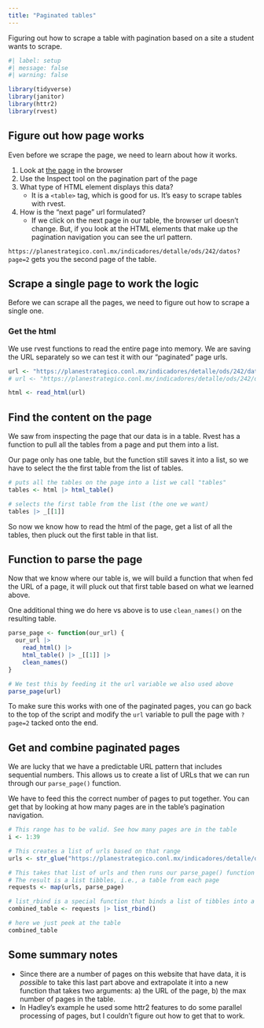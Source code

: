 ```yaml
---
title: "Paginated tables"
---
```


Figuring out how to scrape a table with pagination based on a site a student wants to scrape.

```r
#| label: setup
#| message: false
#| warning: false

library(tidyverse)
library(janitor)
library(httr2)
library(rvest)
```

## Figure out how page works

Even before we scrape the page, we need to learn about how it works.

1. Look at [the page](https://planestrategico.conl.mx/indicadores/detalle/ods/242/datos) in the browser
2. Use the Inspect tool on the pagination part of the page
3. What type of HTML element displays this data?
    - It is a `<table>` tag, which is good for us. It's easy to scrape tables with rvest.
4. How is the "next page" url formulated?
    - If we click on the next page in our table, the browser url doesn't change. But, if you look at the HTML elements that make up the pagination navigation you can see the url pattern.

`https://planestrategico.conl.mx/indicadores/detalle/ods/242/datos?page=2` gets you the second page of the table.

## Scrape a single page to work the logic

Before we can scrape all the pages, we need to figure out how to scrape a single one.

### Get the html

We use rvest functions to read the entire page into memory. We are saving the URL separately so we can test it with our "paginated" page urls.

```r
url <- "https://planestrategico.conl.mx/indicadores/detalle/ods/242/datos?page"
# url <- "https://planestrategico.conl.mx/indicadores/detalle/ods/242/datos?page=2"

html <- read_html(url)
```

## Find the content on the page

We saw from inspecting the page that our data is in a table. Rvest has a function to pull all the tables from a page and put them into a list.

Our page only has one table, but the function still saves it into a list, so we have to select the the first table from the list of tables.

```r
# puts all the tables on the page into a list we call "tables"
tables <- html |> html_table()

# selects the first table from the list (the one we want)
tables |> _[[1]]
```

So now we know how to read the html of the page, get a list of all the tables, then pluck out the first table in that list.

## Function to parse the page

Now that we know where our table is, we will build a function that when fed the URL of a page, it will pluck out that first table based on what we learned above.

One additional thing we do here vs above is to use `clean_names()` on the resulting table.

```r
parse_page <- function(our_url) {
  our_url |> 
    read_html() |> 
    html_table() |> _[[1]] |> 
    clean_names()
}

# We test this by feeding it the url variable we also used above
parse_page(url)
```

To make sure this works with one of the paginated pages, you can go back to the top of the script and modify the `url` variable to pull the page with `?page=2` tacked onto the end.

## Get and combine paginated pages

We are lucky that we have a predictable URL pattern that includes sequential numbers. This allows us to create a list of URLs that we can run through our `parse_page()` function.

We have to feed this the correct number of pages to put together. You can get that by looking at how many pages are in the table's pagination navigation.

```r
# This range has to be valid. See how many pages are in the table
i <- 1:39

# This creates a list of urls based on that range
urls <- str_glue("https://planestrategico.conl.mx/indicadores/detalle/ods/242/datos?page={i}")

# This takes that list of urls and then runs our parse_page() function on each one.
# The result is a list tibbles, i.e., a table from each page
requests <- map(urls, parse_page)

# list_rbind is a special function that binds a list of tibbles into a single one
combined_table <- requests |> list_rbind()

# here we just peek at the table
combined_table
```

## Some summary notes

- Since there are a number of pages on this website that have data, it is _possible_ to take this last part above and extrapolate it into a new function that takes two arguments: a) the URL of the page, b) the max number of pages in the table.
- In Hadley's example he used some httr2 features to do some parallel processing of pages, but I couldn't figure out how to get that to work.

